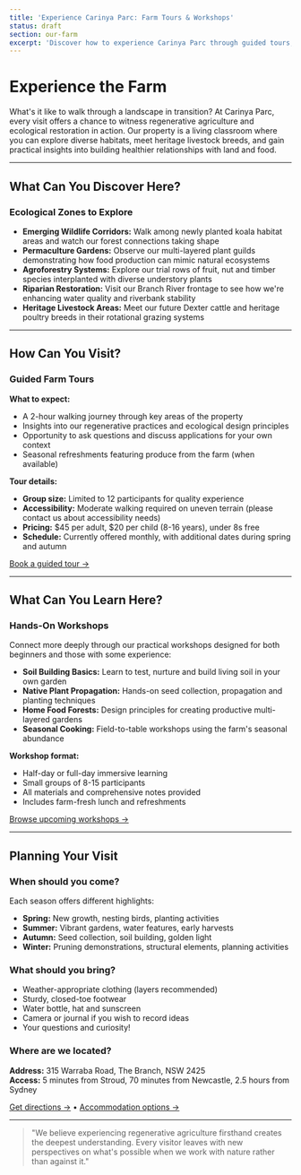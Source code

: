 ```yaml
---
title: 'Experience Carinya Parc: Farm Tours & Workshops'
status: draft
section: our-farm
excerpt: 'Discover how to experience Carinya Parc through guided tours, hands-on workshops and educational visits—connect with regenerative agriculture in action.'
---
```


# Experience the Farm

What's it like to walk through a landscape in transition? At Carinya Parc, every visit offers a chance to witness regenerative agriculture and ecological restoration in action. Our property is a living classroom where you can explore diverse habitats, meet heritage livestock breeds, and gain practical insights into building healthier relationships with land and food.

---

## What Can You Discover Here?

### Ecological Zones to Explore

- **Emerging Wildlife Corridors:** Walk among newly planted koala habitat areas and watch our forest connections taking shape
- **Permaculture Gardens:** Observe our multi-layered plant guilds demonstrating how food production can mimic natural ecosystems
- **Agroforestry Systems:** Explore our trial rows of fruit, nut and timber species interplanted with diverse understory plants
- **Riparian Restoration:** Visit our Branch River frontage to see how we're enhancing water quality and riverbank stability
- **Heritage Livestock Areas:** Meet our future Dexter cattle and heritage poultry breeds in their rotational grazing systems

---

## How Can You Visit?

### Guided Farm Tours

**What to expect:**

- A 2-hour walking journey through key areas of the property
- Insights into our regenerative practices and ecological design principles
- Opportunity to ask questions and discuss applications for your own context
- Seasonal refreshments featuring produce from the farm (when available)

**Tour details:**

- **Group size:** Limited to 12 participants for quality experience
- **Accessibility:** Moderate walking required on uneven terrain (please contact us about accessibility needs)
- **Pricing:** $45 per adult, $20 per child (8-16 years), under 8s free
- **Schedule:** Currently offered monthly, with additional dates during spring and autumn

[Book a guided tour →](/our-farm/tours)

---

## What Can You Learn Here?

### Hands-On Workshops

Connect more deeply through our practical workshops designed for both beginners and those with some experience:

- **Soil Building Basics:** Learn to test, nurture and build living soil in your own garden
- **Native Plant Propagation:** Hands-on seed collection, propagation and planting techniques
- **Home Food Forests:** Design principles for creating productive multi-layered gardens
- **Seasonal Cooking:** Field-to-table workshops using the farm's seasonal abundance

**Workshop format:**

- Half-day or full-day immersive learning
- Small groups of 8-15 participants
- All materials and comprehensive notes provided
- Includes farm-fresh lunch and refreshments

[Browse upcoming workshops →](/our-farm/workshops)

---

## Planning Your Visit

### When should you come?

Each season offers different highlights:

- **Spring:** New growth, nesting birds, planting activities
- **Summer:** Vibrant gardens, water features, early harvests
- **Autumn:** Seed collection, soil building, golden light
- **Winter:** Pruning demonstrations, structural elements, planning activities

### What should you bring?

- Weather-appropriate clothing (layers recommended)
- Sturdy, closed-toe footwear
- Water bottle, hat and sunscreen
- Camera or journal if you wish to record ideas
- Your questions and curiosity!

### Where are we located?

**Address:** 315 Warraba Road, The Branch, NSW 2425  
**Access:** 5 minutes from Stroud, 70 minutes from Newcastle, 2.5 hours from Sydney

[Get directions →](/contact#location) • [Accommodation options →](/our-farm/stay)

---

> "We believe experiencing regenerative agriculture firsthand creates the deepest understanding. Every visitor leaves with new perspectives on what's possible when we work with nature rather than against it."
